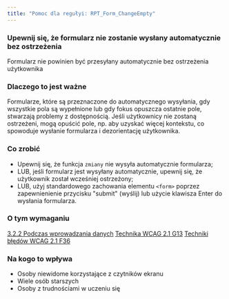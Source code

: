 ```yaml
---
title: "Pomoc dla regułyi: RPT_Form_ChangeEmpty"
---
```


<div className="toolHelp">
<Row>
<Column colLg={16} colMd={8} colSm={4} className="toolHead">

### Upewnij się, że formularz nie zostanie wysłany automatycznie bez ostrzeżenia

<div id="locLevel"></div>

Formularz nie powinien być przesyłany automatycznie bez ostrzeżenia użytkownika

</Column>
</Row>
<Row>
<Column colLg={11} colMd={5} colSm={4} className="toolMain">

### Dlaczego to jest ważne

Formularze, które są przeznaczone do automatycznego wysyłania, gdy wszystkie pola są wypełnione lub gdy fokus opuszcza ostatnie pole, stwarzają problemy z dostępnością. Jeśli użytkownicy nie zostaną ostrzeżeni, mogą opuścić pole, np. aby uzyskać więcej kontekstu, co spowoduje wysłanie formularza i dezorientację użytkownika.


<div id="locSnippet"></div>

### Co zrobić

* Upewnij się, że funkcja `zmiany` nie wysyła automatycznie formularza;
* LUB, jeśli formularz jest wysyłany automatycznie, upewnij się, że użytkownik został wcześniej ostrzeżony;
* LUB, użyj standardowego zachowania elementu `<form>` poprzez zapewnienienie przycisku "submit" (wyślij) lub użycie klawisza Enter do wysłania formularza.

</Column>
<Column colLg={5} colMd={3} colSm={4} className="toolLeft">

### O tym wymaganiu

[3.2.2 Podczas wprowadzania danych](http://www.ibm.com/able/guidelines/ci162/on_input.html)
[Technika WCAG 2.1 G13](https://www.w3.org/WAI/WCAG21/Techniques/general/G13)
[Techniki błędów WCAG 2.1 F36](https://www.w3.org/WAI/WCAG21/Techniques/failures/F36)

### Na kogo to wpływa

* Osoby niewidome korzystające z czytników ekranu
* Wiele osób starszych
* Osoby z trudnościami w uczeniu się

</Column>
</Row>
</div>
